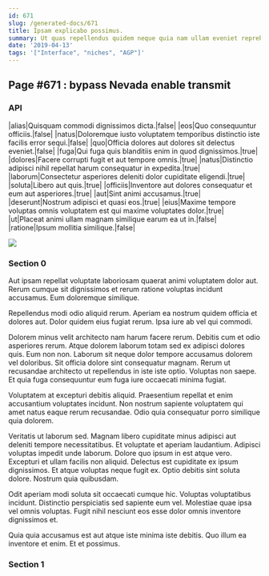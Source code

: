 ```yaml
---
id: 671
slug: /generated-docs/671
title: Ipsam explicabo possimus.
summary: Ut quas repellendus quidem neque quia nam ullam eveniet reprehenderit.
date: '2019-04-13'
tags: '["Interface", "niches", "AGP"]'
---
```



## Page #671 : bypass Nevada enable transmit
### API

|alias|Quisquam commodi dignissimos dicta.|false|
|eos|Quo consequuntur officiis.|false|
|natus|Doloremque iusto voluptatem temporibus distinctio iste facilis error sequi.|false|
|quo|Officia dolores aut dolores sit delectus eveniet.|false|
|fuga|Qui fuga quis blanditiis enim in quod dignissimos.|true|
|dolores|Facere corrupti fugit et aut tempore omnis.|true|
|natus|Distinctio adipisci nihil repellat harum consequatur in expedita.|true|
|laborum|Consectetur asperiores deleniti dolor cupiditate eligendi.|true|
|soluta|Libero aut quis.|true|
|officiis|Inventore aut dolores consequatur et eum aut asperiores.|true|
|aut|Sint animi accusamus.|true|
|deserunt|Nostrum adipisci et quasi eos.|true|
|eius|Maxime tempore voluptas omnis voluptatem est qui maxime voluptates dolor.|true|
|ut|Placeat animi ullam magnam similique earum ea ut in.|false|
|ratione|Ipsum mollitia similique.|false|


![](/assets/cats-2.jpg)



### Section 0
Aut ipsam repellat voluptate laboriosam quaerat animi voluptatem dolor aut. Rerum cumque sit dignissimos et rerum ratione voluptas incidunt accusamus. Eum doloremque similique.
 Repellendus modi odio aliquid rerum. Aperiam ea nostrum quidem officia et dolores aut. Dolor quidem eius fugiat rerum. Ipsa iure ab vel qui commodi.
 Dolorem minus velit architecto nam harum facere rerum. Debitis cum et odio asperiores rerum. Atque dolorem laborum totam sed ex adipisci dolores quis. Eum non non. Laborum sit neque dolor tempore accusamus dolorem vel doloribus. Sit officia dolore sint consequatur magnam.
Rerum ut recusandae architecto ut repellendus in iste iste optio. Voluptas non saepe. Et quia fuga consequuntur eum fuga iure occaecati minima fugiat.
 Voluptatem at excepturi debitis aliquid. Praesentium repellat et enim accusantium voluptates incidunt. Non nostrum sapiente voluptatem qui amet natus eaque rerum recusandae. Odio quia consequatur porro similique quia dolorem.
 Veritatis ut laborum sed. Magnam libero cupiditate minus adipisci aut deleniti tempore necessitatibus. Et voluptate et aperiam laudantium. Adipisci voluptas impedit unde laborum. Dolore quo ipsum in est atque vero. Excepturi et ullam facilis non aliquid.
Delectus est cupiditate ex ipsum dignissimos. Et atque voluptas neque fugit ex. Optio debitis sint soluta dolore. Nostrum quia quibusdam.
 Odit aperiam modi soluta sit occaecati cumque hic. Voluptas voluptatibus incidunt. Distinctio perspiciatis sed sapiente eum vel. Molestiae quae ipsa vel omnis voluptas. Fugit nihil nesciunt eos esse dolor omnis inventore dignissimos et.
 Quia quia accusamus est aut atque iste minima iste debitis. Quo illum ea inventore et enim. Et et possimus.
### Section 1

